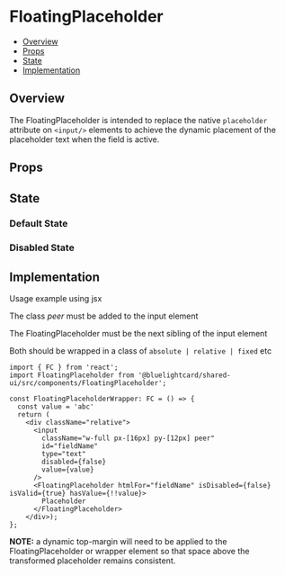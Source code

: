 
<Meta of={FloatingPlaceholder}/>

# FloatingPlaceholder

- [Overview](#overview)
- [Props](#props)
- [State](#state)
- [Implementation](#implementation)

## Overview

The FloatingPlaceholder is intended to replace the native `placeholder` attribute on `<input/>` elements to achieve the dynamic placement of the placeholder text when the field is active.

<Canvas of={FloatingPlaceholder.Default}/>

## Props

<Controls/>

## State

### Default State

<Canvas of={FloatingPlaceholder.Default}/>

### Disabled State

<Canvas of={FloatingPlaceholder.Disabled}/>

## Implementation

Usage example using jsx

The class *peer* must be added to the input element

The FloatingPlaceholder must be the next sibling of the input element

Both should be wrapped in a class of `absolute | relative | fixed` etc

```tsx
import { FC } from 'react';
import FloatingPlaceholder from '@bluelightcard/shared-ui/src/components/FloatingPlaceholder';

const FloatingPlaceholderWrapper: FC = () => {
  const value = 'abc'
  return (
    <div className="relative">
      <input
        className="w-full px-[16px] py-[12px] peer"
        id="fieldName"
        type="text"
        disabled={false}
        value={value}
      />
      <FloatingPlaceholder htmlFor="fieldName" isDisabled={false} isValid={true} hasValue={!!value}>
        Placeholder
      </FloatingPlaceholder>
    </div>);
};
```
**NOTE:** a dynamic top-margin will need to be applied to the FloatingPlaceholder or wrapper element so that space above the transformed placeholder remains consistent.
